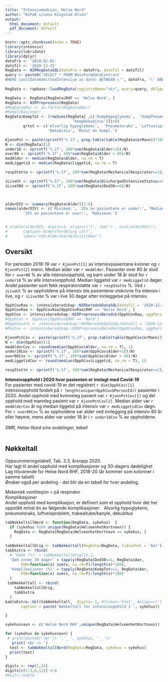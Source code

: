 ```yaml
---
title: "Intensivmedisin, Helse Nord"
author: "NiPaR v/Lena Ringstad Olsen"
output:
  html_document: default
  pdf_document: default
---
```


```r
knitr::opts_chunk$set(echo = TRUE)
library(intensiv)
library(lubridate)
library(dplyr)
datoFra <- '2018-01-01'
datoTil <- '2020-12-31'
RegData <- NIRRegDataSQL(datoFra = datoFra, datoTil = datoTil)
query <- paste0('SELECT * FROM MainFormDataContract
WHERE cast(DateAdmittedIntensive as date) BETWEEN \'', datoFra, '\' AND \'', datoTil, '\'')
 
RegData <- rapbase::loadRegData(registryName="nir", query=query, dbType="mysql")

RegData <- RegData[RegData$RHF == 'Helse Nord', ]
RegData <- NIRPreprosess(RegData)
#RegData$Aar <- as.factor(RegData$Aar)
#Komplikasjoner:
RegData$KompTot <- (rowSums(RegData[ ,c('KompHypoglykemi',	'KompPneumotoraks',	'KompLuftveisproblem',
                              'KompDekubitus')])>0)
        grtxt <- c('Alvorlig hypoglykemi',	'Pneumotoraks',	'Luftveisproblem, \ntrakealtube/kanyle',
                   'Dekubitus', 'Minst én kompl.')

KjonnPst <- paste(sprintf('%.1f', prop.table(table(RegData$erMann))*100), '%')
N <- dim(RegData)[1]
under18 <- sprintf('%.1f', 100*sum(RegData$Alder<18)/N)
over80 <- sprintf('%.1f', 100*sum(RegData$Alder > 80)/N)
medAlder <- median(RegData$Alder, na.rm = T)
medLiggetid <- median(RegData$liggetid, na.rm = T)

respStotte <- sprintf('%.1f', 100*sum(RegData$MechanicalRespirator==1)/N)

iLiveUt <- sprintf('%.1f', 100*sum(RegData$DischargedIntensiveStatus==0)/N) #0: I live, 1: Død intensiv
iLive30d <- sprintf('%.1f', 100*sum(RegData$Dod30==0)/N)

        

alderDIV <- summary(RegData$Alder)[1:6]
names(alderDIV) <- c('Minimum:', '25% av pasientene er under:', 'Median:','Gjennsomsnitt:',
		'25% av pasientene er over:', 'Maksimum:')


# xtable(alderDIV, digits=1, align=c('l', rep('r', ncol(alderDIV))), 
# 		caption='Aldersfordeling (år)',
# 		label='tab:Alderskarakteristikker')


```

## Oversikt

For perioden 2018-19 var `r KjonnPst[1]` av intensivpasientane kvinner og `r KjonnPst[2]` menn. Median alder var `r medAlder`. Pasienter over 80 år stod for `r over80` \% av alle intensivopphold, og barn under 18 år stod for `r under18` \% av alle intensivopphold. Median liggjetid var `r medLiggetid` døger. Andel  pasienter som fekk respiratorstøtte var `r respStotte` \%. Ved `r iLiveUt` \% av oppholdene på intensiv ble pasientene utskrivne fra intensiv i live, og `r iLive30d` \% var i live 30 dagar etter innleggelse på intensiv. 

```r
OpphCovRaa <- intensivberedskap::NIRberedskDataSQL(datoTil = '2020-12-31')
OpphCovRaa <- OpphCovRaa[OpphCovRaa$RHF == 'Helse Nord', ]
OpphCov <- intensivberedskap::NIRPreprosessBeredsk(OpphCovRaa, aggPers = 0)
#OpphCov <- OpphCov[OpphCov$RHF == 'Nord']
#OpphCovInt <- intensivberedskap::NIRberedskDataSQL(datoTil = '2020-12-31', kobleInt = 1)
#PasCov <- intensivberedskap::NIRPreprosessBeredsk(OpphCovRaa, aggPers = 1)

KjonnPstCov <- paste(sprintf('%.1f', prop.table(table(OpphCov$erMann))*100), '%')
N <- dim(OpphCov)[1]
medAlderCov <- round(median(OpphCov$Alder, na.rm = T), 1)
under18Cov <- sprintf('%.1f', 100*sum(OpphCov$Alder<18)/N)
over80Cov <- sprintf('%.1f', 100*sum(OpphCov$Alder > 80)/N)
medLiggetidCov <- round(median(OpphCov$Liggetid, na.rm = T), 1)

respStotte <- sprintf('%.1f', 100*sum(RegData$MechanicalRespirator==1)/N)


```


__Intensivopphold i 2020 hvor pasienten er innlagt med Covid-19__ \
For pasienter med covid-19 er det registrert `r dim(OpphCov)[1]` intensivopphold fordelt på `r length(unique(OpphCov$PersonId))` pasienter i 2020. Andel opphold med kvinneleg pasient var `r KjonnPstCov[1]` og del opphold med mannleg pasient var `r KjonnPstCov[2]`. 
Median alder var `r medAlderCov` år og median liggetid på intensiv var `r medLiggetidCov` døgn. For `r over80Cov` % av oppholdene var alder ved innlegging på intensiv 80 år eller høyere, mens alder var under 18 år i `r under18Cov` \% av oppholdene.\
\
_SMR, Helse-Nord sine avdelinger, tabell_ \
\


## Nøkkeltall
Oppsummeringstabell, Tab. 3.3, årsrapp 2020. \
Har lagt til andel opphold med komplikasjoner og 30-dagers dødelighet \
Lag tilsvarende for Helse Nord RHF, 2018-20 (år kommer som kolonner i samme tabell) \
Ønsker også per avdeling - det blir da en tabell for hver avdeling.

_Mekanisk ventilasjon_ = på respirator \
_Komplikasjoner_ \
Andel opphold med komplikasjon, er definert som et opphold hvor det her oppstått minst én av følgende komplikasjoner: \ 
Alvorlig hypoglykemi,	pneumotoraks,	luftveisproblem, trakealtube/kanyle, dekubitus \


```r

tabNokkeltallNord <- function(RegData, sykehus)  {
  if (sykehus %in% unique(RegData$HelseenhetKortnavn)) {
    RegData <- RegData[RegData$HelseenhetKortnavn == sykehus, ]
  }
  
tabNokkeltallOrig <- tabNokkeltall(RegData=RegData, tidsenhet = 'Aar') #, tidsenhet='Mnd'
tabEkstra <- rbind(
  # 'Døde (%)' = tabNokkeltallOrig[12,],
  'Død innen 30 dager' = tapply(RegData$Dod30==1, RegData$Aar, 
       FUN=function(x) sum(x, na.rm=T)/length(x)*100),
  'Komplikasjoner (%)' = tapply(RegData$KompTot==1, RegData$Aar, 
       FUN=function(x) sum(x, na.rm=T)/length(x)*100)
  )
 tabNokkeltall <- rbind(
    tabNokkeltallOrig,
    tabEkstra
  )
kableExtra::kbl(tabNokkeltall,  digits= 1, #format='html', #align=c('l', rep('r', ncol(tabNokkeltall))), #row.names=F,
       caption = paste('Nøkkeltall for intensivopphold i ', sykehus))

}

sykehusnavn <- c('Helse Nord RHF',unique(RegData$HelseenhetKortnavn))

for (sykehus in sykehusnavn) {
 # print(paste0('<br /> ','__', sykehus, '__'))
   print('<br /> ')
  test <- tabNokkeltallNord(RegData=RegData, sykehus = sykehus)
  print(test)
}

digits <- rep(1,14)
digits[c(1:3,8,11)] <-0
#knitr::kable

```





